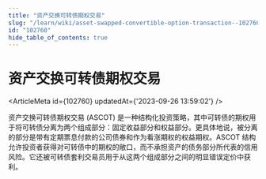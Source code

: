 ```yaml
---
title: "资产交换可转债期权交易"
slug: "/learn/wiki/asset-swapped-convertible-option-transaction--102760"
id: "102760"
hide_table_of_contents: true
---
```



# 资产交换可转债期权交易

<ArticleMeta id={102760} updatedAt={'2023-09-26 13:59:02'} />
<div className='border-solid border-b border-t-0 my-4 border-[var(--ifm-color-gray-300)]' />

资产交换可转债期权交易 (ASCOT) 是一种结构化投资策略，其中可转债的期权用于将可转债分离为两个组成部分：固定收益部分和权益部分。更具体地说，被分离的部分是带有定期票息付款的公司债券和作为看涨期权的权益期权。ASCOT 结构允许投资者获得对可转债中的期权的敞口，而不承担资产的债务部分所代表的信用风险。它还被可转债套利交易员用于从这两个组成部分之间的明显错误定价中获利。
